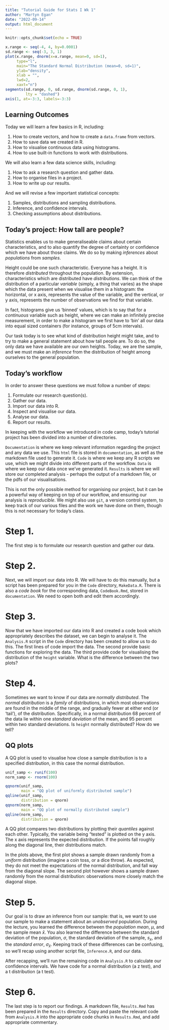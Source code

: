 ```yaml
---
title: "Tutorial Guide for Stats I Wk 1"
author: "Martyn Egan"
date: "2022-09-14"
output: html_document
---
```


```r
knitr::opts_chunk$set(echo = TRUE)
```

```r
x.range <- seq(-4, 4, by=0.0001)                       
sd.range <- seq(-3, 3, 1)
plot(x.range, dnorm(x=x.range, mean=0, sd=1), 
     type="l",                                        
     main="The Standard Normal Distribution (mean=0, sd=1)",
     ylab="density",
     xlab = "",
     lwd=2,
     xaxt="n")
segments(sd.range, 0, sd.range, dnorm(sd.range, 0, 1), 
         lty = "dashed")
axis(1, at=-3:3, labels=-3:3)
```

## Learning Outcomes

Today we will learn a few basics in R, including:

1. How to create vectors, and how to create a `data.frame` from vectors.
2. How to save data we created in R.
3. How to visualise continuous data using histograms.
4. How to use built-in functions to work with distributions.

We will also learn a few data science skills, including:

1. How to ask a research question and gather data.
2. How to organise files in a project.
3. How to write up our results.

And we will revise a few important statistical concepts:

1. Samples, distributions and sampling distributions.
2. Inference, and confidence intervals.
3. Checking assumptions about distributions.

## Today's project: How tall are people?

Statistics enables us to make generaliseable claims about certain characteristics, and to also quantify the degree of certainty or confidence which we have about those claims. We do so by making *inferences* about *populations* from *samples*.

Height could be one such characteristic. Everyone has a height. It is therefore *distributed* throughout the population. By extension, characteristics which are distributed have *distributions*. We can think of the distribution of a particular *variable* (simply, a thing that varies) as the shape which the data present when we visualise them in a histogram: the horizontal, or x axis, represents the value of the variable, and the vertical, or y axis, represents the number of observations we find for that variable. 

In fact, histograms give us 'binned' values, which is to say that for a *continuous* variable such as height, where we can make an infinitely precise measurement, in order to make a histogram we first have to 'bin' all our data into equal sized containers (for instance, groups of 5cm intervals).

Our task today is to see what kind of distribution height might take, and to try to make a general statement about how tall people are. To do so, the only data we have available are our own heights. Today, we are the sample, and we must make an *inference* from the distribution of height among ourselves to the general population.

## Today's workflow

In order to answer these questions we must follow a number of steps: 

1. Formulate our research question(s).
2. Gather our data.
3. Import our data into R.
4. Inspect and visualise our data.
5. Analyse our data.
6. Report our results.

In keeping with the workflow we introduced in code camp, today's tutorial project has been divided into a number of directories. 

`Documentation` is where we keep relevant information regarding the project and any data we use. This `html` file is stored in `documentation`, as well as the markdown file used to generate it. `Code` is where we keep any R scripts we use, which we might divide into different parts of the workflow. `Data` is where we keep our data once we've generated it. `Results` is where we will store our completed analysis - perhaps the output of a markdown file, or the pdfs of our visualisations.

This is not the only possible method for organising our project, but it can be a powerful way of keeping on top of our workflow, and ensuring our analysis is *reproducible*. We might also use `git`, a version control system, to keep track of our various files and the work we have done on them, though this is not necessary for today's class.

# Step 1.

The first step is to formulate our research question and gather our data.

# Step 2.

Next, we will import our data into R. We will have to do this manually, but a script has been prepared for you in the `Code` directory, `MakeData.R`. There is also a *code book* for the corresponding data, `CodeBook.Rmd`, stored in `documentation`. We need to open both and edit them accordingly.

# Step 3.

Now that we have imported our data into R and created a code book which appropriately describes the dataset, we can begin to analyse it. The `Analysis.R` script in the `Code` directory has been created to allow us to do this. The first lines of code import the data. The second provide basic functions for exploring the data. The third provide code for visualising the distribution of the `height` variable. What is the difference between the two plots?

# Step 4.

Sometimes we want to know if our data are *normally distributed*. The *normal distribution* is a *family* of distributions, in which most observations are found in the middle of the range, and gradually fewer at either end (or 'tail'), of the distribution. Specifically, in a normal distribution 68 percent of the data lie within one *standard deviation* of the mean, and 95 percent within two standard deviations. Is `height` normally distributed? How do we tell?

## QQ plots

A QQ plot is used to visualise how close a sample distribution is to a specified distribution, in this case the normal distribution. 

```r
unif_samp <- runif(100)
norm_samp <- rnorm(100)

qqnorm(unif_samp,
       main = "QQ plot of uniformly distributed sample")
qqline(unif_samp,
       distribution = qnorm)
qqnorm(norm_samp,
       main = "QQ plot of normally distributed sample")
qqline(norm_samp,
       distribution = qnorm)
```

A QQ plot compares two distributions by plotting their *quantiles* against each other. Typically, the variable being "tested" is plotted on the y axis. The x axis represents the expected distribution. If the points fall roughly along the diagonal line, their distributions match. 

In the plots above, the first plot shows a sample drawn randomly from a *uniform* distribution (imagine a coin toss, or a dice throw). As expected, they do not meet the expectations of the normal distribution, and fall way from the diagonal slope. The second plot however shows a sample drawn randomly from the normal distribution: observations more closely match the diagonal slope. 

# Step 5.

Our goal is to draw an inference from our sample: that is, we want to use our sample to make a statement about an *unobserved* population. During the lecture, you learned the difference between the *population mean*, $\mu$, and the sample mean $\bar{x}$. You also learned the difference between the standard deviation of the population, $\sigma$, the standard deviation of the sample, $s_x$, and the *standard error*, $\sigma_\bar{x}$. Keeping track of these differences can be confusing, so we'll recap using another script file, `Inference.R`, and our data.

After recapping, we'll run the remaining code in `Analysis.R` to calculate our confidence intervals. We have code for a normal distribution (a z test), and a t distribution (a t test).

# Step 6.

The last step is to report our findings. A markdown file, `Results.Rmd` has been prepared in the `Results` directory. Copy and paste the relevant code from `Analysis.R` into the appropriate code chunks in `Results.Rmd`, and add appropriate commentary.